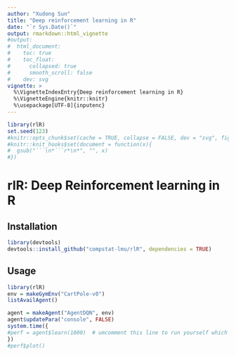 ```yaml
---
author: "Xudong Sun"
title: "Deep reinforcement learning in R"
date: "`r Sys.Date()`"
output: rmarkdown::html_vignette
#output:
#  html_document:
#    toc: true
#    toc_float:
#      collapsed: true
#      smooth_scroll: false
#    dev: svg
vignette: >
  %\VignetteIndexEntry{Deep reinforcement learning in R}
  %\VignetteEngine{knitr::knitr}
  %\usepackage[UTF-8]{inputenc}
---
```


```r
library(rlR)
set.seed(123)
#knitr::opts_chunk$set(cache = TRUE, collapse = FALSE, dev = "svg", fig.height = 3.5)
#knitr::knit_hooks$set(document = function(x){
#  gsub("```\n*```r*\n*", "", x)
#})
```

# rlR: Deep Reinforcement learning in R

## Installation
```r
library(devtools)
devtools::install_github("compstat-lmu/rlR", dependencies = TRUE)
```

## Usage
```r
library(rlR)
env = makeGymEnv("CartPole-v0")
listAvailAgent()
```


```r
agent = makeAgent("AgentDQN", env)
agent$updatePara("console", FALSE)
system.time({
#perf = agent$learn(1000)  # umcomment this line to run yourself which might take a while
})
#perf$plot()
```
